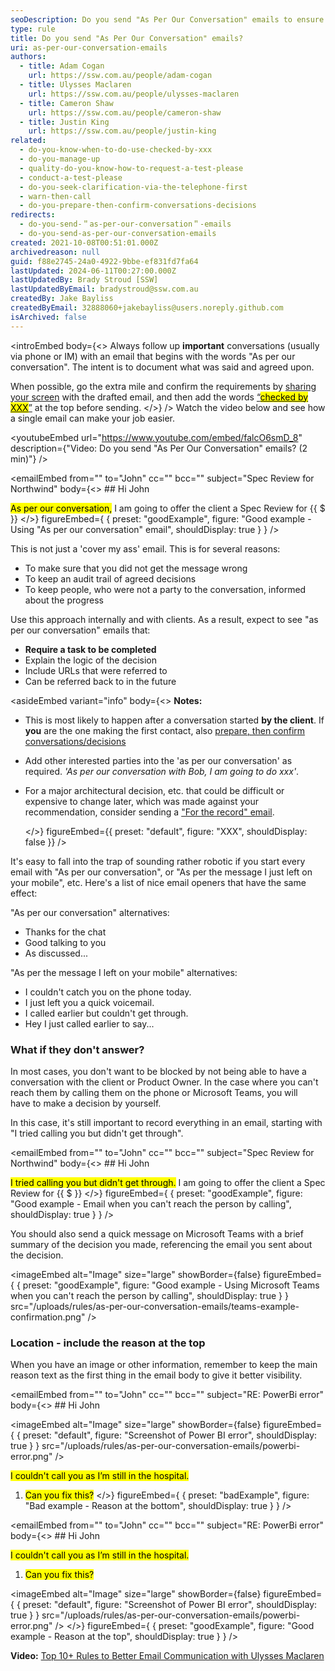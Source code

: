 ```yaml
---
seoDescription: Do you send "As Per Our Conversation" emails to ensure important conversations are documented and decisions are confirmed?
type: rule
title: Do you send "As Per Our Conversation" emails?
uri: as-per-our-conversation-emails
authors:
  - title: Adam Cogan
    url: https://ssw.com.au/people/adam-cogan
  - title: Ulysses Maclaren
    url: https://ssw.com.au/people/ulysses-maclaren
  - title: Cameron Shaw
    url: https://ssw.com.au/people/cameron-shaw
  - title: Justin King
    url: https://ssw.com.au/people/justin-king
related:
  - do-you-know-when-to-do-use-checked-by-xxx
  - do-you-manage-up
  - quality-do-you-know-how-to-request-a-test-please
  - conduct-a-test-please
  - do-you-seek-clarification-via-the-telephone-first
  - warn-then-call
  - do-you-prepare-then-confirm-conversations-decisions
redirects:
  - do-you-send-＂as-per-our-conversation＂-emails
  - do-you-send-as-per-our-conversation-emails
created: 2021-10-08T00:51:01.000Z
archivedreason: null
guid: f88e2745-24a0-4922-9bbe-ef831fd7fa64
lastUpdated: 2024-06-11T00:27:00.000Z
lastUpdatedBy: Brady Stroud [SSW]
lastUpdatedByEmail: bradystroud@ssw.com.au
createdBy: Jake Bayliss
createdByEmail: 32888060+jakebayliss@users.noreply.github.com
isArchived: false
---
```


<introEmbed
  body={<>
Always follow up **important** conversations (usually via phone or IM) with an email that begins with the words "As per our conversation". The intent is to document what was said and agreed upon.

When possible, go the extra mile and confirm the requirements by [sharing your screen](/do-you-share-screens-when-working-remotely) with the drafted email, and then add the words [“<mark>checked by XXX</mark>”](/checked-by-xxx) at the top before sending.
  </>}
/>
Watch the video below and see how a single email can make your job easier.

<youtubeEmbed url="https://www.youtube.com/embed/falcO6smD_8" description={"Video: Do you send \"As Per Our Conversation\" emails? (2 min)"} />

<emailEmbed
  from=""
  to="John"
  cc=""
  bcc=""
  subject="Spec Review for Northwind"
  body={<>
    ## Hi John

<mark>As per our conversation,</mark> I am going to offer the client a Spec Review for &#123;&#123; $ &#125;&#125;
  </>}
  figureEmbed={ {
    preset: "goodExample",
    figure: "Good example - Using \"As per our conversation\" email",
    shouldDisplay: true
  } }
/>

This is not just a 'cover my ass' email. This is for several reasons:

* To make sure that you did not get the message wrong
* To keep an audit trail of agreed decisions
* To keep people, who were not a party to the conversation, informed about the progress

Use this approach internally and with clients. As a result, expect to see "as per our conversation" emails that:

* **Require a task to be completed**
* Explain the logic of the decision
* Include URLs that were referred to
* Can be referred back to in the future

<asideEmbed
  variant="info"
  body={<>
    **Notes:**

* This is most likely to happen after a conversation started **by the client**. If **you** are the one making the first contact, also [prepare, then confirm conversations/decisions](/do-you-prepare-then-confirm-conversations-decisions)
* Add other interested parties into the 'as per our conversation' as required. _'As per our conversation with Bob, I am going to do xxx'_.
* For a major architectural decision, etc. that could be difficult or expensive to change later, which was made against your recommendation, consider sending a ["For the record" email](/do-you-send-a-for-the-record-email-when-you-disagree).

  </>}
  figureEmbed={{
    preset: "default",
    figure: "XXX",
    shouldDisplay: false
  }}
/>

It's easy to fall into the trap of sounding rather robotic if you start every email with "As per our conversation", or "As per the message I just left on your mobile", etc. Here's a list of nice email openers that have the same effect:

"As per our conversation" alternatives:

* Thanks for the chat
* Good talking to you
* As discussed...

"As per the message I left on your mobile" alternatives:

* I couldn't catch you on the phone today.
* I just left you a quick voicemail.
* I called earlier but couldn't get through.
* Hey I just called earlier to say...

### What if they don't answer?

In most cases, you don't want to be blocked by not being able to have a conversation with the client or Product Owner. In the case where you can't reach them by calling them on the phone or Microsoft Teams, you will have to make a decision by yourself.

In this case, it's still important to record everything in an email, starting with "I tried calling you but didn't get through".

<emailEmbed
  from=""
  to="John"
  cc=""
  bcc=""
  subject="Spec Review for Northwind"
  body={<>
    ## Hi John

<mark>I tried calling you but didn't get through.</mark> I am going to offer the client a Spec Review for &#123;&#123; $ &#125;&#125;
  </>}
  figureEmbed={ {
    preset: "goodExample",
    figure: "Good example - Email when you can't reach the person by calling",
    shouldDisplay: true
  } }
/>

You should also send a quick message on Microsoft Teams with a brief summary of the decision you made, referencing the email you sent about the decision.

<imageEmbed
  alt="Image"
  size="large"
  showBorder={false}
  figureEmbed={ {
    preset: "goodExample",
    figure: "Good example - Using Microsoft Teams when you can't reach the person by calling",
    shouldDisplay: true
  } }
  src="/uploads/rules/as-per-our-conversation-emails/teams-example-confirmation.png"
/>

### Location - include the reason at the top

When you have an image or other information, remember to keep the main reason text as the first thing in the email body to give it better visibility.

<emailEmbed
  from=""
  to="John"
  cc=""
  bcc=""
  subject="RE: PowerBi error"
  body={<>
    ## Hi John


<imageEmbed
  alt="Image"
  size="large"
  showBorder={false}
  figureEmbed={ {
    preset: "default",
    figure: "Screenshot of Power BI error",
    shouldDisplay: true
  } }
  src="/uploads/rules/as-per-our-conversation-emails/powerbi-error.png"
/>

<mark>I couldn't call you as I’m still in the hospital.</mark>

1. <mark>Can you fix this?</mark>
  </>}
  figureEmbed={ {
    preset: "badExample",
    figure: "Bad example - Reason at the bottom",
    shouldDisplay: true
  } }
/>

<emailEmbed
  from=""
  to="John"
  cc=""
  bcc=""
  subject="RE: PowerBi error"
  body={<>
    ## Hi John

<mark>I couldn't call you as I’m still in the hospital.</mark>

1. <mark>Can you fix this?</mark>


<imageEmbed
  alt="Image"
  size="large"
  showBorder={false}
  figureEmbed={ {
    preset: "default",
    figure: "Screenshot of Power BI error",
    shouldDisplay: true
  } }
  src="/uploads/rules/as-per-our-conversation-emails/powerbi-error.png"
/>
  </>}
  figureEmbed={ {
    preset: "goodExample",
    figure: "Good example - Reason at the top",
    shouldDisplay: true
  } }
/>

**Video:** [Top 10+ Rules to Better Email Communication with Ulysses Maclaren](https://www.youtube.com/watch?v=LAqRokqq4jI)
